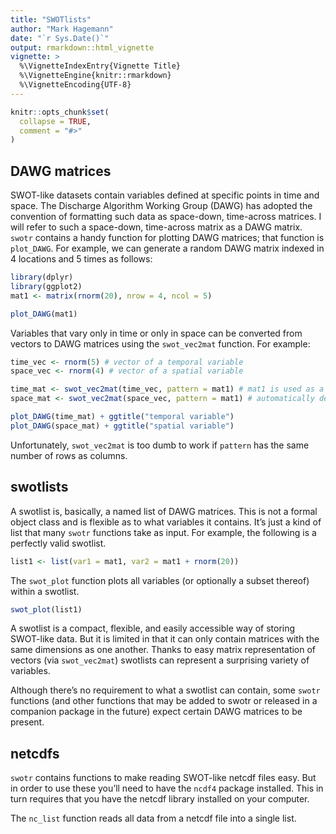 ```yaml
---
title: "SWOTlists"
author: "Mark Hagemann"
date: "`r Sys.Date()`"
output: rmarkdown::html_vignette
vignette: >
  %\VignetteIndexEntry{Vignette Title}
  %\VignetteEngine{knitr::rmarkdown}
  %\VignetteEncoding{UTF-8}
---
```


```r
knitr::opts_chunk$set(
  collapse = TRUE,
  comment = "#>"
)
```

## DAWG matrices

SWOT-like datasets contain variables defined at specific points in time and space. The Discharge Algorithm Working Group (DAWG) has adopted the convention of formatting such data as space-down, time-across matrices. I will refer to such a space-down, time-across matrix as a DAWG matrix. `swotr` contains a handy function for plotting DAWG matrices; that function is `plot_DAWG`. For example, we can generate a random DAWG matrix indexed in 4 locations and 5 times as follows:

```r
library(dplyr)
library(ggplot2)
mat1 <- matrix(rnorm(20), nrow = 4, ncol = 5)

plot_DAWG(mat1)
```

Variables that vary only in time or only in space can be converted from vectors to DAWG matrices using the `swot_vec2mat` function. For example:

```r
time_vec <- rnorm(5) # vector of a temporal variable
space_vec <- rnorm(4) # vector of a spatial variable

time_mat <- swot_vec2mat(time_vec, pattern = mat1) # mat1 is used as a pattern to get the matrix dimensions
space_mat <- swot_vec2mat(space_vec, pattern = mat1) # automatically determines which dimension is variable

plot_DAWG(time_mat) + ggtitle("temporal variable")
plot_DAWG(space_mat) + ggtitle("spatial variable")
```

Unfortunately, `swot_vec2mat` is too dumb to work if `pattern` has the same number of rows as columns. 

## swotlists

A swotlist is, basically, a named list of DAWG matrices. This is not a formal object class and is flexible as to what variables it contains. It's just a kind of list that many `swotr` functions take as input. For example, the following is a perfectly valid swotlist. 

```r
list1 <- list(var1 = mat1, var2 = mat1 + rnorm(20))
```

The `swot_plot` function plots all variables (or optionally a subset thereof) within a swotlist. 

```r
swot_plot(list1)
```

A swotlist is a compact, flexible, and easily accessible way of storing SWOT-like data. But it is limited in that it can only contain matrices with the same dimensions as one another. Thanks to easy matrix representation of vectors (via `swot_vec2mat`) swotlists can represent a surprising variety of variables. 

Although there's no requirement to what a swotlist can contain, some `swotr` functions (and other functions that may be added to swotr or released in a companion package in the future) expect certain DAWG matrices to be present. 


## netcdfs

`swotr` contains functions to make reading SWOT-like netcdf files easy. But in order to use these you'll need to have the `ncdf4` package installed. This in turn requires that you have the netcdf library installed on your computer. 

The `nc_list` function reads all data from a netcdf file into a single list. 

```r

```

